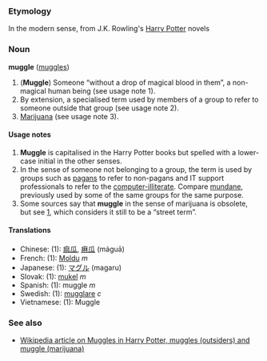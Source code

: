 === Etymology ===
In the modern sense, from J.K. Rowling's [[Harry Potter]] novels

=== Noun ===
'''muggle''' ([[muggles]])

# ('''Muggle''') Someone &ldquo;without a drop of magical blood in them&rdquo;, a non-magical human being (see usage note 1).
# By extension, a specialised term used by members of a group to refer to someone outside that group (see usage note 2).
# [[Marijuana]] (see usage note 3).

====Usage notes====
#'''Muggle''' is capitalised in the Harry Potter books but spelled with a lower-case initial in the other senses.
#In the sense of someone not belonging to a group, the term is used by groups such as [[pagan]]s to refer to non-pagans and IT support professionals to refer to the [[computer-illiterate]].  Compare [[mundane]], previously used by some of the same groups for the same purpose.
#Some sources say that '''muggle''' in the sense of marijuana is obsolete, but see [http://www.whitehousedrugpolicy.gov/streetterms/ByAlpha.asp?strTerm=M], which considers it still to be a &ldquo;street term&rdquo;.

==== Translations ====
*Chinese: (1): [[痲瓜]], [[痳瓜]] (máguā)
*French: (1): [[Moldu]] ''m'' <!-- always capitalised -->
*Japanese: (1): [[マグル]] (magaru)
*Slovak: (1): [[mukel]] ''m''
*Spanish: (1): muggle ''m''
*Swedish: (1): [[mugglare]] ''c''
*Vietnamese: (1): Muggle

===See also===
*[[w:Muggle|Wikipedia article on Muggles in Harry Potter, muggles (outsiders) and muggle (marijuana)]]